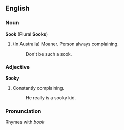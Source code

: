 ==English==
===Noun===
'''Sook''' (Plural '''Sooks''')
#(In Australia) Moaner. Person always complaining.
#:Don't be such a sook.

===Adjective===
'''Sooky'''
#Constantly complaining.
#:He really is a sooky kid.

===Pronunciation===
Rhymes with ''book''